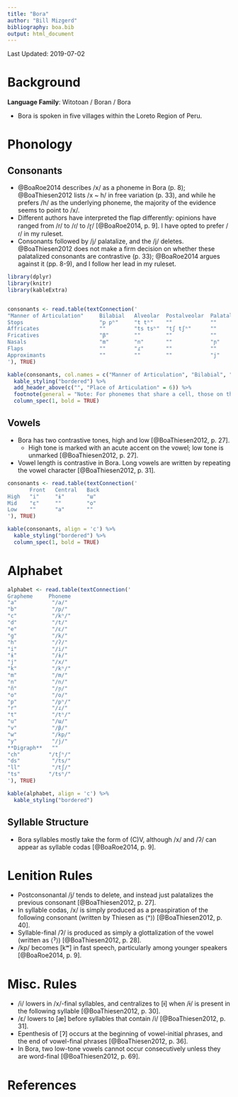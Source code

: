 ```yaml
---
title: "Bora"
author: "Bill Mizgerd"
bibliography: boa.bib
output: html_document
---
```


Last Updated: 2019-07-02

# Background

**Language Family**: Witotoan / Boran / Bora

* Bora is spoken in five villages within the Loreto Region of Peru.

# Phonology

## Consonants

* @BoaRoe2014 describes /x/ as a phoneme in Bora (p. 8); @BoaThiesen2012 lists /x ~ h/ in free variation (p. 33), and while he prefers /h/ as the underlying phoneme, the majority of the evidence seems to point to /x/.
* Different authors have interpreted the flap differently: opinions have ranged from /r/ to /ɾ/ to /ɽ/ [@BoaRoe2014, p. 9]. I have opted to prefer /ɾ/ in my ruleset.
* Consonants followed by /j/ palatalize, and the /j/ deletes. @BoaThiesen2012 does not make a firm decision on whether these palatalized consonants are contrastive (p. 33); @BoaRoe2014 argues against it (pp. 8-9), and I follow her lead in my ruleset.

```r

library(dplyr)
library(knitr)
library(kableExtra)


consonants <- read.table(textConnection('
"Manner of Articulation"     Bilabial   Alveolar  Postalveolar  Palatal   Velar      Glottal
Stops                        "p pʰ"     "t tʰ"    ""            ""        "k kʰ kp"  "ʔ"
Affricates                   ""         "ts tsʰ"  "tʃ tʃʰ"      ""        ""         ""
Fricatives                   "β"        ""        ""            ""        "x"        ""
Nasals                       "m"        "n"       ""            "ɲ"        ""         ""
Flaps                        ""         "ɾ"       ""            ""        ""         ""
Approximants                 ""         ""        ""            "j"       ""         ""
'), TRUE)

kable(consonants, col.names = c("Manner of Articulation", "Bilabial", "Alveolar", "Postalveolar", "Palatal", "Velar", "Glottal"), align = 'c') %>%
  kable_styling("bordered") %>%
  add_header_above(c("", "Place of Articulation" = 6)) %>%
  footnote(general = "Note: For phonemes that share a cell, those on the left are unaspirated and those on the right are aspirated; the third phoneme in the velar stop cell is a voiceless labiovelar stop.", general_title = "") %>%
  column_spec(1, bold = TRUE)
```

## Vowels

* Bora has two contrastive tones, high and low [@BoaThiesen2012, p. 27].
  - High tone is marked with an acute accent on the vowel; low tone is unmarked [@BoaThiesen2012, p. 27].
* Vowel length is contrastive in Bora. Long vowels are written by repeating the vowel character [@BoaThiesen2012, p. 31].

```r
consonants <- read.table(textConnection('
       Front   Central   Back
High   "i"     "ɨ"       "ɯ"
Mid    "ɛ"     ""        "o"
Low    ""      "a"       ""
'), TRUE)

kable(consonants, align = 'c') %>%
  kable_styling("bordered") %>%
  column_spec(1, bold = TRUE)
```

# Alphabet

```r

alphabet <- read.table(textConnection('
Grapheme     Phoneme
"a"           "/a/"  
"b"           "/p/"  
"c"           "/kʰ/"  
"d"           "/t/"    
"e"           "/ɛ/"  
"g"           "/k/"  
"h"           "/ʔ/"  
"i"           "/i/"  
"ɨ"           "/ɨ/"  
"j"           "/x/"  
"k"           "/kʰ/"  
"m"           "/m/"  
"n"           "/n/"  
"ñ"           "/ɲ/"  
"o"           "/o/"  
"p"           "/pʰ/"  
"r"           "/ɾ/"  
"t"           "/tʰ/"    
"u"           "/ɯ/"  
"v"           "/β/"  
"w"           "/kp/"  
"y"           "/j/"
**Digraph**   ""
"ch"         "/tʃʰ/"
"ds"          "/ts/"
"ll"          "/tʃ/"
"ts"         "/tsʰ/"
'), TRUE)

kable(alphabet, align = 'c') %>%
  kable_styling("bordered")
```

## Syllable Structure

* Bora syllables mostly take the form of (C)V, although /x/ and /ʔ/ can appear as syllable codas [@BoaRoe2014, p. 9].

# Lenition Rules

* Postconsonantal /j/ tends to delete, and instead just palatalizes the previous consonant [@BoaThiesen2012, p. 27].
* In syllable codas, /x/ is simply produced as a preaspiration of the following consonant (written by Thiesen as ⟨ˣ⟩) [@BoaThiesen2012, p. 40].
* Syllable-final /ʔ/ is produced as simply a glottalization of the vowel (written as ⟨ˀ⟩) [@BoaThiesen2012, p. 28].
* /kp/ becomes [kʷ] in fast speech, particularly among younger speakers [@BoaRoe2014, p. 9].

# Misc. Rules

* /i/ lowers in /x/-final syllables, and centralizes to [ɨ] when /ɨ/ is present in the following syllable [@BoaThiesen2012, p. 30].
* /ɛ/ lowers to [æ] before syllables that contain /i/ [@BoaThiesen2012, p. 31].
* Epenthesis of [ʔ] occurs at the beginning of vowel-initial phrases, and the end of vowel-final phrases [@BoaThiesen2012, p. 36].
* In Bora, two low-tone vowels cannot occur consecutively unless they are word-final [@BoaThiesen2012, p. 69].

# References
